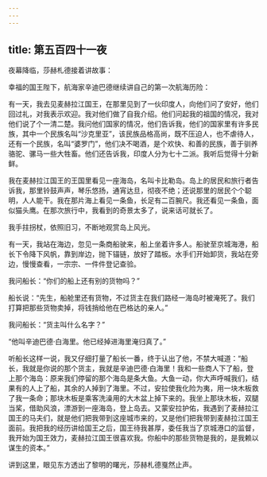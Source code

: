 ```yaml
---
---
---
```

title: 第五百四十一夜
---






夜幕降临，莎赫札德接着讲故事：





幸福的国王陛下，航海家辛迪巴德继续讲自己的第一次航海历险：

有一天，我去见麦赫拉江国王，在那里见到了一伙印度人，向他们问了安好，他们回过礼，对我表示欢迎。我对他们做了自我介绍。他们问起我的祖国的情况，我对他们说了个一清二楚。我问他们国家的情况，他们告诉我，他们的国家里有许多民族，其中一个民族名叫“沙克里亚”，该民族品格高尚，既不压迫人，也不虐待人，还有一个民族，名叫“婆罗门”，他们决不喝酒，是个欢快、和善的民族，善于驯养骆驼、骡马一些大牲畜。他们还告诉我，印度人分为七十二派。我听后觉得十分新鲜。

我在麦赫拉江国王的王国里看见一座海岛，名叫卡比勒岛。岛上的居民和旅行者告诉我，那里铃鼓声声，琴乐悠扬，通宵达旦，彻夜不绝；还说那里的居民个个聪明，人人能干。我在那片海上看见一条鱼，长足有二百腕尺。我还看见一条鱼，面似猫头鹰。在那次旅行中，我看到的奇景太多了，说来话可就长了。

我手拄拐杖，依照旧习，不断地观赏岛上风光。

有一天，我站在海边，忽见一条商船驶来，船上坐着许多人。船驶至京城海港，船长下令降下风帆，靠到岸边，抛下锚链，放好了踏板。水手们开始卸货，我站在旁边，慢慢查看，一宗宗、一件件登记查验。

我问船长：“你们的船上还有别的货物吗？”

船长说：“先生，船舱里还有货物，不过货主在我们路经一海岛时被淹死了。我们打算把那些货物卖掉，将钱捎给他在巴格达的亲人。”

我问船长：“货主叫什么名字？”

“他叫辛迪巴德·白海里。他已经掉进海里淹归真了。”

听船长这样一说，我又仔细打量了船长一番，终于认出了他，不禁大喊道：“船长，我就是你说的那个货主，我就是辛迪巴德·白海里！我和一些商人下了船，登上那个海岛：原来我们停留的那个海岛是条大鱼。大鱼一动，你大声呼喊我们，结果有的人上了船，其余的人掉到了海里。不过，安拉使我化险为夷，用一块木板救了我一条命；那块木板是乘客洗澡用的大木盆上掉下来的。我坐上那块木板，双腿当桨，借助风浪，漂游到一座海岛，登上岛去。又蒙安拉护佑，我遇到了麦赫拉江国王的马夫们，就是他们把我带到这座城市来的，又是他们把我带到麦赫拉江国王面前。我把我的经历讲给国王之后，国王待我甚厚，委任我当了京城港口的监督，我开始为国王效力，麦赫拉江国王很喜欢我。你船中的那些货物是我的，是我赖以谋生的资本。”





讲到这里，眼见东方透出了黎明的曙光，莎赫札德戛然止声。